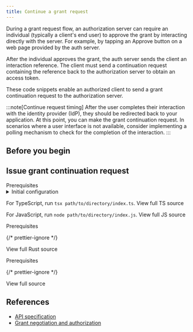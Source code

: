 ```yaml
---
title: Continue a grant request
---
```



During a grant request flow, an authorization server can require an individual (typically a client's end user) to approve the grant by interacting directly with the server. For example, by tapping an Approve button on a web page provided by the auth server.

After the individual approves the grant, the auth server sends the client an interaction reference. The client must send a continuation request containing the reference back to the authorization server to obtain an access token.

These code snippets enable an authorized client to send a grant continuation request to the authorization server.

:::note[Continue request timing]
After the user completes their interaction with the identity provider (IdP), they should be redirected back to your application. At this point, you can make the grant continuation request. In scenarios where a user interface is not available, consider implementing a polling mechanism to check for the completion of the interaction.
:::

## Before you begin

<Begin />

## Issue grant continuation request

<Tabs>
<TabItem label='TypeScript/JavaScript' icon='seti:javascript'>
<LinkButton href="https://github.com/interledger/open-payments-snippets/blob/main/README.md#prerequisites" target="_blank" icon="external" iconPlacement="start">Prerequisites</LinkButton>

<details>
  <summary>Initial configuration</summary>
  <Ts />
</details>

<TsImport />

<ChunkedSnippet
  source='grant/grant-continuation.ts'
  l='node'
  chunk='3'
/>

<ChunkedSnippet
  source='grant/grant-continuation.ts'
  l='node'
  chunk='4'
/>

<ChunkedSnippet
  source='grant/grant-continuation.ts'
  l='node'
  chunk='5'
/>

For TypeScript, run `tsx path/to/directory/index.ts`. <LinkOut href='https://github.com/interledger/open-payments/blob/main/snippets/node/grant/grant-continuation.ts'>View full TS source</LinkOut>

For JavaScript, run `node path/to/directory/index.js`. <LinkOut href='https://github.com/interledger/open-payments/blob/main/snippets/node/grant/grant-continuation.js'>View full JS source</LinkOut>

</TabItem>
<TabItem label="Rust" icon='seti:rust'>
<LinkButton href="https://github.com/interledger/open-payments-rust/tree/main/src/snippets" target="_blank" icon="external" iconPlacement="start">Prerequisites</LinkButton>

<ChunkedSnippet
  source='grant/grant-continuation.rs'
  l='rust'
  chunk='1'
/>

<ChunkedSnippet
  source='grant/grant-continuation.rs'
  l='rust'
  chunk='2'
/>

<ChunkedSnippet
  source='grant/grant-continuation.rs'
  l='rust'
  chunk='3'
/>

<ChunkedSnippet
  source='grant/grant-continuation.rs'
  l='rust'
  chunk='4'
/>

{/* prettier-ignore */}
<p><LinkOut href='https://github.com/interledger/open-payments/blob/main/snippets/rust/grant/grant-continuation.rs'>View full Rust source</LinkOut></p>

</TabItem>
<TabItem label="PHP" icon='seti:php'>
<LinkButton href="https://github.com/interledger/open-payments-php-snippets/blob/main/README.md#prerequisites" target="_blank" icon="external" iconPlacement="start">Prerequisites</LinkButton>

<PhpImport />

<ChunkedSnippet
  source='https://raw.githubusercontent.com/interledger/open-payments-php-snippets/refs/heads/main/src/Command/Grant/GrantContinuation.php'
  chunk='3'
/>
<ChunkedSnippet
  source='https://raw.githubusercontent.com/interledger/open-payments-php-snippets/refs/heads/main/src/Command/Grant/GrantContinuation.php'
  chunk='4'
/>
<ChunkedSnippet
  source='https://raw.githubusercontent.com/interledger/open-payments-php-snippets/refs/heads/main/src/Command/Grant/GrantContinuation.php'
  chunk='5'
/>
{/* prettier-ignore */}

<p><LinkOut href='https://github.com/interledger/open-payments-php-snippets/blob/main/src/Command/Grant/GrantContinuation.php'>View full source</LinkOut></p>
</TabItem>
</Tabs>

## References

- [API specification](/apis/auth-server/operations/post-continue)
- [Grant negotiation and authorization](/identity/grants)
